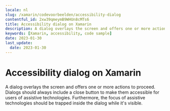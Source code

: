 ```yaml
---
locale: nl
slug: /xamarin/codevoorbeelden/accessibility-dialog
contentful_id: 2xw39qmeymB9WHUn8cMTs6
title: Accessibility dialog on Xamarin
description: A dialog overlays the screen and offers one or more actions to proceed.
keywords: [Xamarin, accessibility, code sample]
date: 2023-01-30
last_update:
  date: 2023-01-30
---
```


# Accessibility dialog on Xamarin

A dialog overlays the screen and offers one or more actions to proceed. Dialogs should always include a close button to make them accessible for users of assistive technologies. Furthermore, the focus of assistive technologies should be trapped inside the dialog while it's visible.

<CodeSample id="accessibility-dialog" platform="xamarin" locale="nl"/>
